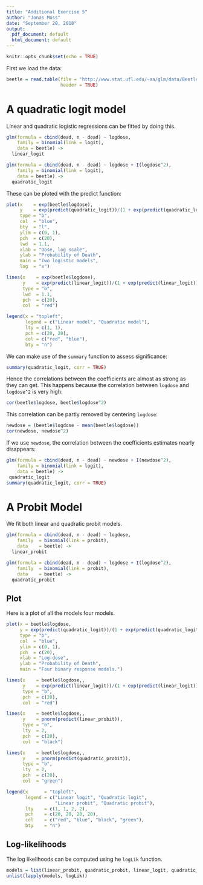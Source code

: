 ---
title: "Additional Exercise 5"
author: "Jonas Moss"
date: "September 20, 2018"
output:
  pdf_document: default
  html_document: default
---

```{r setup, include=FALSE}
knitr::opts_chunk$set(echo = TRUE)
```


First we load the data:
```{r data, cache = TRUE}
beetle = read.table(file = "http://www.stat.ufl.edu/~aa/glm/data/Beetles2.dat",
                    header = TRUE)
```

# A quadratic logit model
Linear and quadratic logistic regressions can be fitted by doing this.

```{r quadratic logit model, cache = TRUE}

glm(formula = cbind(dead, n - dead) ~ logdose,
    family = binomial(link = logit),
    data = beetle) ->
  linear_logit

glm(formula = cbind(dead, n - dead) ~ logdose + I(logdose^2),
    family = binomial(link = logit),
    data = beetle) ->
  quadratic_logit
```

These can be ploted with the predict function:

```{r quadratic logit model plot, cache = TRUE}

plot(x    = exp(beetle$logdose),
     y    = exp(predict(quadratic_logit))/(1 + exp(predict(quadratic_logit))), 
     type = "b", 
     col  = "blue", 
     bty  = "l",
     ylim = c(0, 1),
     pch  = c(20),
     lwd  = 1.1,
     xlab = "Dose, log scale",
     ylab = "Probability of Death",
     main = "Two logistic models",
     log  = "x")

lines(x    = exp(beetle$logdose),
      y    = exp(predict(linear_logit))/(1 + exp(predict(linear_logit))), 
      type = "b", 
      lwd  = 1.1,
      pch  = c(20),
      col  = "red")

legend(x = "topleft", 
       legend = c("Linear model", "Quadratic model"),
       lty = c(1, 1),
       pch = c(20, 20),
       col = c("red", "blue"),
       bty = "n")
```

We can make use of the `summary` function to assess significance:

```{r quadratic logit model significance, cache = TRUE}

summary(quadratic_logit, corr = TRUE)
```

Hence the correlations between the coefficients are almost as strong as they can
get. This happens because the correlation between `logdose` and `logdose^2` is
very high:

```{r logdose correlation}
cor(beetle$logdose, beetle$logdose^2)
```
 
This correlation can be partly removed by centering `logdose`:

```{r newdose correlation}
newdose = (beetle$logdose - mean(beetle$logdose))
cor(newdose, newdose^2)
```

If we use `newdose`, the correlation between the coefficients estimates nearly
disappears:

```{r quadratic logit model newdose}
glm(formula = cbind(dead, n - dead) ~ newdose + I(newdose^2),
    family = binomial(link = logit),
    data = beetle) ->
 quadratic_logit
summary(quadratic_logit, corr = TRUE)
```


# A Probit Model

We fit both linear and quadratic probit models.

```{r quadratic probit model, cache = TRUE}

glm(formula = cbind(dead, n - dead) ~ logdose,
    family  = binomial(link = probit),
    data    = beetle) ->
  linear_probit

glm(formula = cbind(dead, n - dead) ~ logdose + I(logdose^2),
    family  = binomial(link = probit),
    data    = beetle) ->
  quadratic_probit
```

## Plot

Here is a plot of all the models four models.

```{r quadratic probit model plot, cache = TRUE}

plot(x = beetle$logdose,
     y = exp(predict(quadratic_logit))/(1 + exp(predict(quadratic_logit))), 
     type = "b", 
     col  = "blue", 
     ylim = c(0, 1),
     pch  = c(20),
     xlab = "Log-dose",
     ylab = "Probability of Death",
     main = "Four binary response models.")

lines(x    = beetle$logdose,,
      y    = exp(predict(linear_logit))/(1 + exp(predict(linear_logit))), 
      type = "b", 
      pch  = c(20),
      col  = "red")

lines(x    = beetle$logdose,,
      y    = pnorm(predict(linear_probit)),
      type = "b", 
      lty  = 2,
      pch  = c(20),
      col  = "black")

lines(x    = beetle$logdose,,
      y    = pnorm(predict(quadratic_probit)),
      type = "b", 
      lty  = 2,
      pch  = c(20),
      col  = "green")

legend(x      = "topleft", 
       legend = c("Linear logit", "Quadratic logit", 
                  "Linear probit", "Quadratic probit"),
       lty    = c(1, 1, 2, 2),
       pch    = c(20, 20, 20, 20),
       col    = c("red", "blue", "black", "green"),
       bty    = "n")
```

## Log-likelihoods

The log likelihoods can be computed using he `logLik` function.

```{r likelihooods, cache = TRUE}
models = list(linear_probit, quadratic_probit, linear_logit, quadratic_logit)
unlist(lapply(models, logLik))
```
